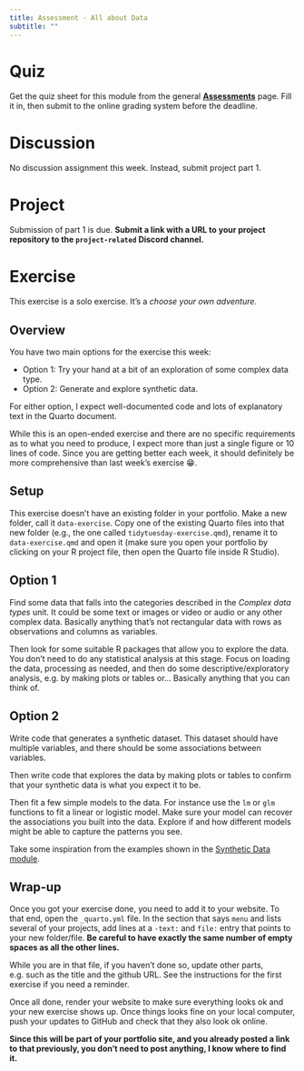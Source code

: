 ```yaml
---
title: Assessment - All about Data 
subtitle: ""
---
```


# Quiz

Get the quiz sheet for this module from the general [**Assessments**](../../courseinfo/assessments-overview.qmd) page. Fill it in, then submit to the online grading system before the deadline.


# Discussion

No discussion assignment this week. Instead, submit project part 1.


# Project

Submission of part 1 is due. **Submit a link with a URL to your project repository to the `project-related` Discord channel.**


# Exercise

This exercise is a solo exercise. It's a _choose your own adventure_. 

## Overview

You have two main options for the exercise this week:

* Option 1: Try your hand at a bit of an exploration of some complex data type.
* Option 2: Generate and explore synthetic data.

For either option, I expect well-documented code and lots of explanatory text in the Quarto document.

While this is an open-ended exercise and there are no specific requirements as to what you need to produce, I expect more than just a single figure or 10 lines of code. Since you are getting better each week, it should definitely be more comprehensive than last week's exercise 😁.


## Setup

This exercise doesn't have an existing folder in your portfolio. Make a new folder, call it `data-exercise`. Copy one of the existing Quarto files into that new folder (e.g., the one called `tidytuesday-exercise.qmd`), rename it to `data-exercise.qmd` and open it (make sure you open your portfolio by clicking on your R project file, then open the Quarto file inside R Studio).


## Option 1

Find some data that falls into the categories described in the _Complex data types_ unit. It could be some text or images or video or audio or any other complex data. Basically anything that's not rectangular data with rows as observations and columns as variables. 

Then look for some suitable R packages that allow you to explore the data. You don't need to do any statistical analysis at this stage. Focus on loading the data, processing as needed, and then do some descriptive/exploratory analysis, e.g. by making plots or tables or... Basically anything that you can think of.



## Option 2

Write code that generates a synthetic dataset. This dataset should have multiple variables, and there should be some associations between variables.

Then write code that explores the data by making plots or tables to confirm that your synthetic data is what you expect it to be.

Then fit a few simple models to the data. For instance use the `lm` or `glm` functions to fit a linear or logistic model. Make sure your model can recover the associations you built into the data. Explore if and how different models might be able to capture the patterns you see.

Take some inspiration from the examples shown in the [Synthetic Data module](/content/module-synthetic-data/synthetic-data-overview.qmd).


## Wrap-up

Once you got your exercise done, you need to add it to your website. To that end, open the `_quarto.yml` file. In the section that says `menu` and lists several of your projects, add lines at a `-text:` and `file:` entry that points to your new folder/file. **Be careful to have exactly the same number of empty spaces as all the other lines.**

While you are in that file, if you haven't done so, update other parts, e.g. such as the title and the github URL. See the instructions for the first exercise if you need a reminder.

Once all done, render your website to make sure everything looks ok and your new exercise shows up. Once things looks fine on your local computer, push your updates to GitHub and check that they also look ok online.


**Since this will be part of your portfolio site, and you already posted a link to that previously, you don't need to post anything, I know where to find it.**

